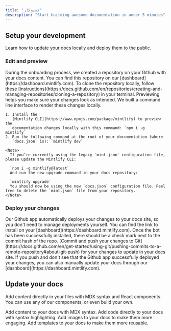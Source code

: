 ```yaml
---
title: "کسب‌وکار"
description: "Start building awesome documentation in under 5 minutes"
---
```


## Setup your development

Learn how to update your docs locally and deploy them to the public.

### Edit and preview

<AccordionGroup>
  <Accordion title="Clone your docs locally" icon="github">
    During the onboarding process, we created a repository on your Github with
    your docs content. You can find this repository on our
    [dashboard](https://dashboard.mintlify.com). To clone the repository
    locally, follow these
    [instructions](https://docs.github.com/en/repositories/creating-and-managing-repositories/cloning-a-repository)
    in your terminal.
  </Accordion>
  <Accordion title="Preview changes" icon="rectangle-terminal">
    Previewing helps you make sure your changes look as intended. We built a
    command line interface to render these changes locally.

    1. Install the
       [Mintlify CLI](https://www.npmjs.com/package/mintlify) to preview the
       documentation changes locally with this command: `npm i -g mintlify`
    2. Run the following command at the root of your documentation (where
       `docs.json` is): `mintlify dev`

    <Note>
      If you’re currently using the legacy `mint.json` configuration file, please update the Mintlify CLI:

      `npm i -g mintlify@latest`
      And run the new upgrade command in your docs repository:

      `mintlify upgrade`
      You should now be using the new `docs.json` configuration file. Feel free to delete the `mint.json` file from your repository.
    </Note>
  </Accordion>
</AccordionGroup>

### Deploy your changes

<AccordionGroup>
  <Accordion title="Install our Github app" icon="message-bot">
    Our Github app automatically deploys your changes to your docs site, so you
    don't need to manage deployments yourself. You can find the link to install on
    your [dashboard](https://dashboard.mintlify.com). Once the bot has been
    successfully installed, there should be a check mark next to the commit hash
    of the repo.
  </Accordion>
  <Accordion title="Push your changes" icon="rocket">
    [Commit and push your changes to
    Git](https://docs.github.com/en/get-started/using-git/pushing-commits-to-a-remote-repository#about-git-push)
    for your changes to update in your docs site. If you push and don't see that
    the Github app successfully deployed your changes, you can also manually
    update your docs through our [dashboard](https://dashboard.mintlify.com).
  </Accordion>
</AccordionGroup>

## Update your docs

Add content directly in your files with MDX syntax and React components. You can use any of our components, or even build your own.

<CardGroup cols={2}>
  <Card title="Add Content With MDX" icon="file" href="/essentials/markdown">
    Add content to your docs with MDX syntax.
  </Card>
  <Card title="Add Code Blocks" icon="square-code" href="/essentials/code">
    Add code directly to your docs with syntax highlighting.
  </Card>
  <Card title="Add Images" icon="image" href="/essentials/images">
    Add images to your docs to make them more engaging.
  </Card>
  <Card title="Add Custom Components" icon="puzzle-piece" href="/essentials/reusable-snippets">
    Add templates to your docs to make them more reusable.
  </Card>
</CardGroup>